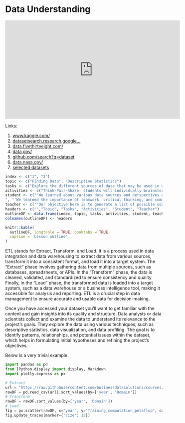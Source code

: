# Data Understanding {#understand}

<iframe width="560" height="315" src="https://www.youtube.com/embed/PExdWWcxmro" title="YouTube video player" frameborder="0" allow="accelerometer; autoplay; clipboard-write; encrypted-media; gyroscope; picture-in-picture; web-share" allowfullscreen></iframe>

Links:

1.  <a href="https://www.kaggle.com/" target="_blank">www.kaggle.com/</a>
2.  <a href="https://datasetsearch.research.google.com" target="_blank">datasetsearch.research.google...</a>
3.  <a href="https://data.fivethirtyeight.com/" target="_blank">data.fivethirtyeight.com/</a>
4.  <a href="https://data.gov/" target="_blank">data.gov/</a>
5.  <a href="https://github.com/search?q=dataset" target="_blank">github.com/search?q=dataset</a>
6.  <a href="https://data.nasa.gov/" target="_blank">data.nasa.gov/</a>
7.  <a href="https://github.com/HAN-M3DM-Data-Mining/assignments/tree/master/datasets" target="_blank">selected datasets</a>

```r
index <- c("1", "2")
topic <- c("Finding Data", "Descriptive Statistics")
tasks <- c("Explore the different sources of data that may be used in data mining, and how to extract and access this data.", "Calculate basic descriptive statistics that are commonly used in data mining, and understand how they are used to summarize datasets.")
activities <- c("Think-Pair-Share: students will individually brainstorm potential sources of data, pair up with a partner to discuss, and then share with the class.", " Jigsaw: students will be grouped into teams and tasked to gather data from various sources, conduct descriptive statistics, and report their findings to the rest of the class.")
student <- c("'We learned about various data sources and perspectives of different students during the brainstorming activity.' 
", "'We learned the importance of teamwork, critical thinking, and communication skills by working together to conduct descriptive statistics on our assigned data set.'")
teacher <- c("'Our objective here is to generate a list of possible sources of data that we can use for data mining. As a teacher, I want you to participate actively in brainstorming and support each other's thoughts. As students, you will be able to collaborate and gain insights from your peers.'", "'The goal here is to give every student a chance to delve deeper into specific aspects of data mining. As a teacher, my role is to facilitate the group and ensure everyone is participating. As students, you are expected to synthesize, analyze, and present your findings through a collaborative effort.'")
headers <- c("","Topic", "Tasks", "Activities", "Student", "Teacher")
outlineDF <- data.frame(index, topic, tasks, activities, student, teacher)
colnames(outlineDF) <- headers

knitr::kable(
  outlineDF, longtable = TRUE, booktabs = TRUE,
  caption = 'Lesson outline'
)
```
ETL stands for Extract, Transform, and Load. It is a process used in data integration and data warehousing to extract data from various sources, transform it into a consistent format, and load it into a target system. The "Extract" phase involves gathering data from multiple sources, such as databases, spreadsheets, or APIs. In the "Transform" phase, the data is cleaned, validated, and standardized to ensure consistency and quality. Finally, in the "Load" phase, the transformed data is loaded into a target system, such as a data warehouse or a business intelligence tool, making it accessible for analysis and reporting. ETL is a crucial step in data management to ensure accurate and usable data for decision-making.

Once you have accessed your dataset you'll want to get familiar with the content and gain insights into its quality and structure. Data analysts or data scientists collect and examine the data to understand its relevance to the project's goals. They explore the data using various techniques, such as descriptive statistics, data visualization, and data profiling. The goal is to identify patterns, relationships, and potential issues within the dataset, which helps in formulating initial hypotheses and refining the project's objectives.

Below is a very trivial example.

```python
import pandas as pd
from IPython.display import display, Markdown
import plotly.express as px

# Extract
url = "https://raw.githubusercontent.com/businessdatasolutions/courses/main/datamining-n/datasets/ai.csv"
rawDF = pd.read_csv(url).sort_values(by=['year', 'Domain'])
# Transform
rawDF = rawDF.sort_values(by=['year', 'Domain'])
# Load
fig = px.scatter(rawDF, x="year", y="Training_computation_petaflop", color="Domain", log_y=True, hover_name="Entity")
fig.update_traces(marker={'size': 12})
```

